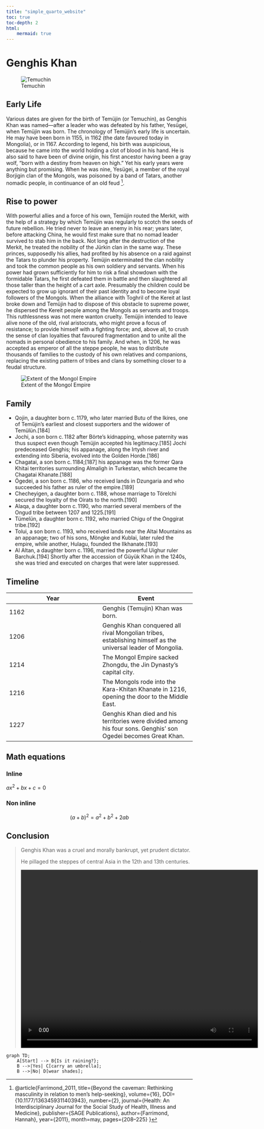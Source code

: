 ```yaml
---
title: "simple_quarto_website"
toc: true
toc-depth: 2
html: 
    mermaid: true
---
```


# Genghis Khan
![Temuchin](./images/Genghis-Khan-ink-colour-silk-Taipei-Taiwan.JPEG)


## Early Life

Various dates are given for the birth of Temüjin (or Temuchin), as Genghis Khan was named—after a leader who was defeated by his father, Yesügei, when Temüjin was born. The chronology of Temüjin’s early life is uncertain. He may have been born in 1155, in 1162 (the date favoured today in Mongolia), or in 1167. According to legend, his birth was auspicious, because he came into the world holding a clot of blood in his hand. He is also said to have been of divine origin, his first ancestor having been a gray wolf, “born with a destiny from heaven on high.” Yet his early years were anything but promising. When he was nine, Yesügei, a member of the royal Borjigin clan of the Mongols, was poisoned by a band of Tatars, another nomadic people, in continuance of an old feud [^1].



## Rise to power

With powerful allies and a force of his own, Temüjin routed the Merkit, with the help of a strategy by which Temüjin was regularly to scotch the seeds of future rebellion. He tried never to leave an enemy in his rear; years later, before attacking China, he would first make sure that no nomad leader survived to stab him in the back. Not long after the destruction of the Merkit, he treated the nobility of the Jürkin clan in the same way. These princes, supposedly his allies, had profited by his absence on a raid against the Tatars to plunder his property. Temüjin exterminated the clan nobility and took the common people as his own soldiery and servants. When his power had grown sufficiently for him to risk a final showdown with the formidable Tatars, he first defeated them in battle and then slaughtered all those taller than the height of a cart axle. Presumably the children could be expected to grow up ignorant of their past identity and to become loyal followers of the Mongols. When the alliance with Toghril of the Kereit at last broke down and Temüjin had to dispose of this obstacle to supreme power, he dispersed the Kereit people among the Mongols as servants and troops. This ruthlessness was not mere wanton cruelty. Temüjin intended to leave alive none of the old, rival aristocrats, who might prove a focus of resistance; to provide himself with a fighting force; and, above all, to crush the sense of clan loyalties that favoured fragmentation and to unite all the nomads in personal obedience to his family. And when, in 1206, he was accepted as emperor of all the steppe people, he was to distribute thousands of families to the custody of his own relatives and companions, replacing the existing pattern of tribes and clans by something closer to a feudal structure.

![Extent of the Mongol Empire](./images/extent-history-Mongol-empire-points.jpg)



## Family

- Qojin, a daughter born c. 1179, who later married Butu of the Ikires, one of Temüjin's earliest and closest supporters and the widower of Temülün.[184]
- Jochi, a son born c. 1182 after Börte's kidnapping, whose paternity was thus suspect even though Temüjin accepted his legitimacy.[185] Jochi predeceased Genghis; his appanage, along the Irtysh river and extending into Siberia, evolved into the Golden Horde.[186]
- Chagatai, a son born c. 1184;[187] his appanage was the former Qara Khitai territories surrounding Almaligh in Turkestan, which became the Chagatai Khanate.[188]
- Ögedei, a son born c. 1186, who received lands in Dzungaria and who succeeded his father as ruler of the empire.[189]
- Checheyigen, a daughter born c. 1188, whose marriage to Törelchi secured the loyalty of the Oirats to the north.[190]
- Alaqa, a daughter born c. 1190, who married several members of the Ongud tribe between 1207 and 1225.[191]
- Tümelün, a daughter born c. 1192, who married Chigu of the Onggirat tribe.[192]
- Tolui, a son born c. 1193, who received lands near the Altai Mountains as an appanage; two of his sons, Möngke and Kublai, later ruled the empire, while another, Hulagu, founded the Ilkhanate.[193]
- Al Altan, a daughter born c. 1196, married the powerful Uighur ruler Barchuk.[194] Shortly after the accession of Güyük Khan in the 1240s, she was tried and executed on charges that were later suppressed.

## Timeline

| Year | Event |
|----------|----------|
| 1162 | Genghis (Temujin) Khan was born. |
| 1206 | Genghis Khan conquered all rival Mongolian tribes, establishing himself as the universal leader of Mongolia. |
| 1214 | The Mongol Empire sacked Zhongdu, the Jin Dynasty's capital city. |
| 1216 | The Mongols rode into the Kara-Khitan Khanate in 1216, opening the door to the Middle East. |
| 1227 | Genghis Khan died and his territories were divided among his four sons. Genghis' son Ogedei becomes Great Khan. |

## Math equations

### Inline
$ax^2 + bx + c = 0$

### Non inline

$$ 
(a+b)^2 =a^2 +b^2+ 2ab
$$

## Conclusion 
> Genghis Khan was a cruel and morally bankrupt, yet prudent dictator.
>
> 
> He pillaged the steppes of central Asia in the 12th and 13th centuries.
>
<video width="640" height="480" controls>
  <source src="./images/Why Genghis Khan Tomb will Never be Found (EXPLAINED).mp4" type="video/mp4">
  Your browser does not support the video tag.
</video>


```mermaid
graph TD;
    A[Start] --> B{Is it raining?};
    B -->|Yes| C[carry an umbrella];
    B -->|No| D[wear shades];
```



[^1]: @article{Farrimond_2011, title={Beyond the caveman: Rethinking masculinity in relation to men’s help-seeking}, volume={16}, DOI={10.1177/1363459311403943}, number={2}, journal={Health: An Interdisciplinary Journal for the Social Study of Health, Illness and Medicine}, publisher={SAGE Publications}, author={Farrimond, Hannah}, year={2011}, month=may, pages={208–225} }


